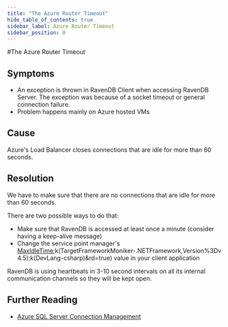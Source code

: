 ```yaml
---
title: "The Azure Router Timeout"
hide_table_of_contents: true
sidebar_label: Azure Router Timeout
sidebar_position: 0
---
```



#The Azure Router Timeout

## Symptoms

- An exception is thrown in RavenDB Client when accessing RavenDB Server. The exception was because of a socket timeout or general connection failure.
- Problem happens mainly on Azure hosted VMs

## Cause

Azure's Load Balancer closes connections that are idle for more than 60 seconds.

## Resolution

We have to make sure that there are no connections that are idle for more than 60 seconds.

There are two possible ways to do that:

- Make sure that RavenDB is accessed at least once a minute (consider having a keep-alive message)
- Change the service point manager's [MaxIdleTime](https://docs.microsoft.com/en-us/dotnet/api/system.net.servicepointmanager.maxservicepointidletime?view=net-5.0);k(TargetFrameworkMoniker-.NETFramework,Version%3Dv4.5);k(DevLang-csharp)&rd=true) value in your client application 

<Admonition type="note" title="Note">
RavenDB is using heartbeats in 3-10 second intervals on all its internal communication channels so they will be kept open.
</Admonition>

## Further Reading

- [Azure SQL Server Connection Management](https://social.technet.microsoft.com/wiki/contents/articles/1541.windows-azure-sql-database-connection-management.aspx)
